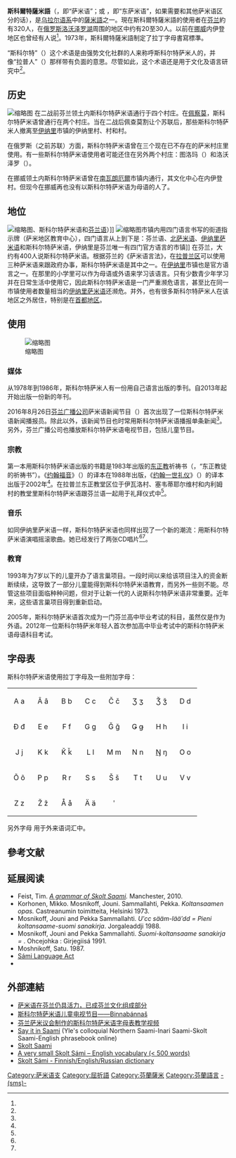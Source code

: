 {{Infobox language
|name=斯科爾特薩米語
|nativename= {{lang|sms|sääʹmǩiõll}} / {{lang|sms|nuõrttsääʹmǩiõll}}
|pronunciation= {{IPA-xx|ɕa̟ːmc͡çjɘhlː|}} / {{IPA-xx|nwɘrhtːɕa̟ːmc͡çjɘhlː|}}
|states=[[芬蘭|芬蘭]]和[[俄羅斯|俄羅斯]]
|region=
|ethnicity={{le|斯科尔特萨米人|Skolts}}
|speakers=320
|date=2007
|ref=e18
|familycolor=乌拉尔语系
|fam1=[[乌拉尔语系|乌拉尔语系]]
|fam2=[[芬兰-乌戈尔语族|芬兰-乌戈尔语族]]
|fam3=[[薩米語支|薩米語支]]
|fam4=東薩米語组
|fam5=大陆
|script=[[拉丁字母|拉丁字母]]
|minority=芬蘭；挪威<ref>{{cite web|title=To which languages does the Charter apply?|page=5|url=http://hub.coe.int/c/document_library/get_file?uuid=d74fc9bd-0c0c-40ac-9e47-26d4887daf8e&groupId=10227|work=European Charter for Regional or Minority Languages|publisher=Council of Europe|accessdate=2014-04-03|archive-url=https://web.archive.org/web/20131227174247/http://hub.coe.int/c/document_library/get_file?uuid=d74fc9bd-0c0c-40ac-9e47-26d4887daf8e&groupId=10227|archive-date=2013-12-27|dead-url=yes}}</ref>
|iso2=sms
|iso3=sms
|glotto=skol1241
|glottorefname=Skolt Sami
|map=Corrected_sami_map_4.PNG
|mapcaption=6是斯科爾特薩米語使用地區
|notice=IPA
}}
'''斯科爾特薩米語'''（{{lang|sms|sääʹmǩiõll}}，即“萨米语”；或 {{lang|sms|nuõrttsääʹmǩiõll}}，即“东萨米语”，如果需要和其他萨米语区分的话），是[[乌拉尔语系|乌拉尔语系]]中的[[薩米語|薩米語]]之一。現在斯科爾特薩米語的使用者在[[芬兰|芬兰]]約有320人，在[[俄罗斯|俄罗斯]][[洛沃泽罗湖|洛沃泽罗湖]]周围的地区中约有20至30人。以前在[[挪威|挪威]]内伊登地区也曾经有人说<ref name="Sergejeva"/>。1973年，斯科爾特薩米語制定了拉丁字母書寫標準。

“斯科尔特”（{{lang|en|Skolt}}）这个术语是由强势文化社群的人来称呼斯科尔特萨米人的，并像“拉普人”（{{lang|en|Lapp}}）那样带有负面的意思。尽管如此，这个术语还是用于文化及语言研究中<ref name="Sergejeva"/>。

== 历史 ==
[[File:Sami_dialects_and_settlements_in_Russia_map.svg|缩略图]]
在二战前芬兰领土内斯科尔特萨米语通行于四个村庄。在[[佩察莫省|佩察莫]]，斯科尔特萨米语曾通行在两个村庄。当在二战后佩查莫割让个苏联后，那些斯科尔特萨米人撤离至[[伊纳里|伊纳里]]市镇的伊纳里村、{{link-fi|塞韦蒂耶尔维|Sevettijärvi}}村和{{link-fi|内利姆|Nellim}}村。

在俄罗斯（之前苏联）方面，斯科尔特萨米语曾在三个现在已不存在的萨米村庄里使用。有一些斯科尔特萨米语使用者可能还住在另外两个村庄：图洛玛（{{lang|en|Tuloma}}）和洛沃泽罗（{{lang|en|Lovozero}}）。

在挪威领土内斯科尔特萨米语曾在[[南瓦朗厄爾|南瓦朗厄爾]]市镇内通行，其文化中心在内伊登村。但现今在挪威再也没有以斯科尔特萨米语为母语的人了。

== 地位 ==
[[File:Äʹvv_sign_2.jpg|缩略图]]、斯科尔特萨米语和[[芬兰语|芬兰语]]）]]
[[File:SAKK_galba.jpg|缩略图]]市镇内用四门语言书写的街道指示牌（萨米地区教育中心），四门语言从上到下是：芬兰语、[[北萨米语|北萨米语]]、[[伊纳里萨米语|伊纳里萨米语]]和斯科尔特萨米语，伊纳里是芬兰唯一有四门官方语言的市镇]]
在芬兰，大约有400人说斯科尔特萨米语。根据芬兰的《萨米语言法》，在[[拉普兰区|拉普兰区]]可以使用三种萨米语来跟政府办事，斯科尔特萨米语是其中之一。在[[伊纳里|伊纳里]]市镇也是官方语言之一。在那里的小学里可以作为母语或外语来学习该语言。只有少数青少年学习并在日常生活中使用它，因此斯科尔特萨米语是一门严重濒危语言，甚至比在同一市镇使用者数量相当的[[伊纳里萨米语|伊纳里萨米语]]还濒危。并外，也有很多斯科尔特萨米人在该地区之外居住，特别是在[[大赫尔辛基|首都地区]]。

== 使用 ==
[[File:Čeʹvetjääuʹr_tuâjjpõrtt.jpg|缩略图]]
=== 媒体 ===
从1978年到1986年，斯科尔特萨米人有一份用自己语言出版的季刊。自2013年起开始出版一份新的年刊。

2016年8月26日[[芬兰广播公司|芬兰广播公司]]萨米语新闻节目（{{lang|se|Yle Ođđasat}}）首次出现了一位斯科尔特萨米语新闻播报员。除此以外，该新闻节目也时常用斯科尔特萨米语播报单条新闻<ref name="Suoninen"/>。另外，芬兰广播公司也播放斯科尔特萨米语电视节目，包括儿童节目。

=== 宗教 ===
第一本用斯科尔特萨米语出版的书籍是1983年出版的[[正教會|东正教]]祈祷书（{{lang|sms|Risttoummi moʹlidvaǩeʹrjj}}，“东正教徒的祈祷书”）。《[[约翰福音|约翰福音]]》（{{lang|sms|Evvan evaŋǧeʹlium}}）的译本在1988年出版，《[[约翰一世_(君士坦丁堡大主教)|约翰一世]][[礼拜仪式|礼仪]]》（{{lang|sms|Pââʹss Eʹččen Evvan Krysostomoozz Liturgia}}）的译本出版于2002年<ref name="ort"/>。在拉普兰东正教堂区位于伊瓦洛村、塞韦蒂耶尔维村和内利姆村的教堂里斯科尔特萨米语跟芬兰语一起用于礼拜仪式中<ref name="ortlappi"/>。

=== 音乐 ===
如同伊纳里萨米语一样，斯科尔特萨米语也同样出现了一个新的潮流：{{le|蒂娜·萨尼拉-艾基奥|Tiina Sanila-Aikio}}用斯科尔特萨米语演唱摇滚歌曲。她已经发行了两张CD唱片<ref name="Huru"/><ref name="Sherriff"/>。

=== 教育 ===
1993年为7岁以下的儿童开办了语言巢项目。一段时间以来给该项目注入的资金断断续续，这导致了一部分儿童能得到斯科尔特萨米语教育，而另外一些则不能。尽管这些项目面临种种问题，但对于让新一代的人说斯科尔特萨米语非常重要。近年来，这些语言巢项目得到重新启动。

2005年，斯科尔特萨米语首次成为一门芬兰高中毕业考试的科目，虽然仅是作为外语。2012年一位斯科尔特萨米年轻人首次参加高中毕业考试中的斯科尔特萨米语母语科目考试。

== 字母表 ==
斯科尔特萨米语使用拉丁字母及一些附加字母：

{| style="font-family:Arial Unicode MS; font-size:1.4em; border-color:#000000; border-width:1px; border-style:solid; border-collapse:collapse; background-color:#F8F8EF"
| style="width:3em; text-align:center; padding: 3px;" | А а
| style="width:3em; text-align:center; padding: 3px;" | Â â
| style="width:3em; text-align:center; padding: 3px;" | B b
| style="width:3em; text-align:center; padding: 3px;" | C c 
| style="width:3em; text-align:center; padding: 3px;" | Č č
| style="width:3em; text-align:center; padding: 3px;" | Ʒ ʒ
| style="width:3em; text-align:center; padding: 3px;" | Ǯ ǯ
| style="width:3em; text-align:center; padding: 3px;" | D d
|-
| style="width:3em; text-align:center; padding: 3px;" | Đ đ
| style="width:3em; text-align:center; padding: 3px;" | E e 
| style="width:3em; text-align:center; padding: 3px;" | F f
| style="width:3em; text-align:center; padding: 3px;" | G g
| style="width:3em; text-align:center; padding: 3px;" | Ǧ ǧ
| style="width:3em; text-align:center; padding: 3px;" | Ǥ ǥ
| style="width:3em; text-align:center; padding: 3px;" | H h
| style="width:3em; text-align:center; padding: 3px;" | I i
|-
| style="width:3em; text-align:center; padding: 3px;" | J j
| style="width:3em; text-align:center; padding: 3px;" | K k
| style="width:3em; text-align:center; padding: 3px;" | Ǩ ǩ
| style="width:3em; text-align:center; padding: 3px;" | L l
| style="width:3em; text-align:center; padding: 3px;" | M m
| style="width:3em; text-align:center; padding: 3px;" | N n
| style="width:3em; text-align:center; padding: 3px;" | [[Ŋ|Ŋ]] ŋ
| style="width:3em; text-align:center; padding: 3px;" | O o
|-
| style="width:3em; text-align:center; padding: 3px;" | Õ õ
| style="width:3em; text-align:center; padding: 3px;" | P p 
| style="width:3em; text-align:center; padding: 3px;" | R r
| style="width:3em; text-align:center; padding: 3px;" | S s
| style="width:3em; text-align:center; padding: 3px;" | Š š
| style="width:3em; text-align:center; padding: 3px;" | T t
| style="width:3em; text-align:center; padding: 3px;" | U u 
| style="width:3em; text-align:center; padding: 3px;" | V v
|-
| style="width:3em; text-align:center; padding: 3px;" | Z z
| style="width:3em; text-align:center; padding: 3px;" | Ž ž
| style="width:3em; text-align:center; padding: 3px;" | Å å
| style="width:3em; text-align:center; padding: 3px;" | Ä ä
| style="width:3em; text-align:center; padding: 3px;" | ʹ
|
|
|
|}

另外字母 {{lang|sms|Q/q, W/w, X/x, Y/y, Ö/ö}} 用于外来语词汇中。

== 參考文献 ==
{{Reflist|30em|refs=
<ref name="Sergejeva">{{cite web | url = https://www.sametinget.se/7656 | title = The Eastern Sámi Languages and Language Preservation | author = Sergejeva, Jelena | format = pdf | language = en | publisher = Nordiska ministerrådet | date = 2002 | accessdate = 2020-06-07 | archive-date = 2021-03-06 | archive-url = https://web.archive.org/web/20210306113946/https://www.sametinget.se/7656 | dead-url = no }}</ref>

<ref name="Suoninen">{{cite web | url = https://yle.fi/uutiset/osasto/sapmi/yle_oasat_koltansaameksi_ensimmaista_kertaa/9122148 | title = Yle Ođđasat koltansaameksi ensimmäistä kertaa | author = Suoninen, Inger-Elle | language = fi | publisher = Yle | date = 2016-08-26 | accessdate = 2020-06-09 | archive-date = 2021-03-06 | archive-url = https://web.archive.org/web/20210306113953/https://yle.fi/uutiset/osasto/sapmi/yle_oasat_koltansaameksi_ensimmaista_kertaa/9122148 | dead-url = no }}</ref>

<ref name="ort">{{cite web | url = https://ort.fi/uutishuone/2017-02-06/jumala-puhuu-myos-koltansaameksi-vuasppod-maainast-se-saamas | title = Jumala puhuu myös koltansaameksi – Vuâsppoʹd maainast še säämas | language = fi | publisher = Suomen ortodoksinen kirkko | date = 2017-02-06 | accessdate = 2020-06-09 | archive-date = 2021-03-06 | archive-url = https://web.archive.org/web/20210306113959/https://ort.fi/uutishuone/2017-02-06/jumala-puhuu-myos-koltansaameksi-vuasppod-maainast-se-saamas | dead-url = no }}</ref>

<ref name="ortlappi">{{cite web | url = https://www.ortlappi.fi/saame/ | title = Lappi ortodookslaž sieʹbrrkåʹdd | language = sms | publisher = Lapin ortodoksinen seurakunta | accessdate = 2020-06-09 | archive-date = 2021-04-19 | archive-url = https://web.archive.org/web/20210419031021/https://www.ortlappi.fi/saame/ | dead-url = no }}</ref>

<ref name="Huru">{{cite web | url = https://www.kansanuutiset.fi/artikkeli/3377784-saamelaisilla-suuri-epaluottamus-valtiota-kohtaan | title = Saamelaisilla suuri epäluottamus valtiota kohtaan | author = Huru, Jouko | language = fi | publisher = Kansan Uutiset | date = 2015-05-25 | accessdate = 2020-06-09 | archive-date = 2020-09-19 | archive-url = https://web.archive.org/web/20200919084205/https://www.kansanuutiset.fi/artikkeli/3377784-saamelaisilla-suuri-epaluottamus-valtiota-kohtaan | dead-url = no }}</ref>

<ref name="Sherriff">{{cite web | url = https://www.pri.org/stories/2018-02-16/these-s-mi-women-are-trying-keep-their-native-skolt-language-alive | title = These Sámi women are trying to keep their native Skolt language alive | author = Sherriff, Lucy | language = en | publisher = The World from PRX | date = 2018-02-16 | accessdate = 2020-06-09 | archive-date = 2021-03-06 | archive-url = https://web.archive.org/web/20210306114014/https://www.pri.org/stories/2018-02-16/these-s-mi-women-are-trying-keep-their-native-skolt-language-alive | dead-url = no }}</ref>
}}

== 延展阅读 ==
{{refbegin|2}}
*Feist, Tim. ''[https://web.archive.org/web/20120324235150/https://www.escholar.manchester.ac.uk/api/datastream?publicationPid=uk-ac-man-scw:123128&datastreamId=FULL-TEXT.PDF A grammar of Skolt Saami].'' Manchester, 2010.
*Korhonen, Mikko. Mosnikoff, Jouni. Sammallahti, Pekka. ''Koltansaamen opas.'' Castreanumin toimitteita, Helsinki 1973.
*Mosnikoff, Jouni and Pekka Sammallahti. ''Uʹcc sääm-lääʹdd {{unicode|sääʹnnǩeârjaž}} = Pieni koltansaame-suomi sanakirja''. Jorgaleaddji 1988.
*Mosnikoff, Jouni and Pekka Sammallahti. ''Suomi-koltansaame sanakirja = {{unicode|Lääʹdd-sääʹm sääʹnnǩeʹrjj}}''. Ohcejohka : Girjegiisá 1991.
*Moshnikoff, Satu. ''{{unicode|Muu vuõssmõs sääʹmǩeʹrjj}}'' 1987.
*[http://www.finlex.fi/fi/laki/kaannokset/2003/en20031086.pdf Sámi Language Act] {{Wayback|url=http://www.finlex.fi/fi/laki/kaannokset/2003/en20031086.pdf |date=20160303210536 }}
* {{cite book|last1=Sergejeva|first1=Jelena|title=Samiska i ett nytt årtusende|date=2002|page=103|chapter=The Eastern Sámi Languages and Language Preservation|ref=harv}}
{{refend}}

== 外部連結 ==
{{incubator|sms}}
* [https://finland.fi/zh/shenghuoyushehui/samiyuzaifenlanrengjuhuoliyichengfenlanwenhuazuchengbufen/ 萨米语在芬兰仍具活力，已成芬兰文化组成部分] {{Wayback|url=https://finland.fi/zh/shenghuoyushehui/samiyuzaifenlanrengjuhuoliyichengfenlanwenhuazuchengbufen/ |date=20200609211910 }} {{zh}}
* [https://areena.yle.fi/1-4246516 斯科尔特萨米语儿童电视节目——Binnabánnaš] {{Wayback|url=https://areena.yle.fi/1-4246516 |date=20200609212631 }} {{sms}}
* [https://www.youtube.com/watch?v=-et0AMEGQ8Y 芬兰萨米议会制作的斯科尔特萨米语字母表教学视频] {{Wayback|url=https://www.youtube.com/watch?v=-et0AMEGQ8Y |date=20200706025208 }}
* [http://sayitinsaami.yle.fi/ Say it in Saami] {{Wayback|url=http://sayitinsaami.yle.fi/ |date=20200803120519 }} (Yle's colloquial Northern Saami-Inari Saami-Skolt Saami-English phrasebook online) {{en}}
* [https://www.smg.surrey.ac.uk/languages/skolt-saami/ Skolt Saami] {{Wayback|url=https://www.smg.surrey.ac.uk/languages/skolt-saami/ |date=20200609212704 }} {{en}}
* [https://people.uta.fi/~km56049/same/skolt/koltansaame.html A very small Skolt Sámi – English vocabulary (< 500 words)] {{Wayback|url=https://people.uta.fi/~km56049/same/skolt/koltansaame.html |date=20170503022654 }} {{en}}
* [https://saan.oahpa.no/ Skolt Sámi - Finnish/English/Russian dictionary] {{Wayback|url=https://saan.oahpa.no/ |date=20190605154605 }}

{{乌拉尔语系}}

[[Category:萨米语支|Category:萨米语支]]
[[Category:屈折語|Category:屈折語]]
[[Category:芬蘭薩米|Category:芬蘭薩米]]
[[Category:芬蘭語言|Category:芬蘭語言]]
[[Category:引文格式1维护：未识别语文类型|-(sms)-]]